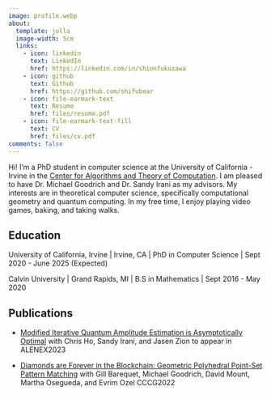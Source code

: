 ```yaml
---
image: profile.webp
about:
  template: jolla
  image-width: 5cm
  links:
    - icon: linkedin
      text: LinkedIn
      href: https://linkedin.com/in/shionfukuzawa
    - icon: github
      text: Github
      href: https://github.com/shifubear
    - icon: file-earmark-text
      text: Resume
      href: files/resume.pdf
    - icon: file-earmark-text-fill
      text: CV
      href: files/cv.pdf
comments: false
---
```


Hi! I'm a PhD student in computer science at the University of California - Irvine in the [Center for Algorithms and Theory of Computation](https://www.ics.uci.edu/~theory/). I am pleased to have Dr. Michael Goodrich and Dr. Sandy Irani as my advisors. My interests are in theoretical computer science, specifically computational geometry and quantum computing. In my free time, I enjoy playing video games, baking, and taking walks.

## Education

University of California, Irvine | Irvine, CA |
PhD in Computer Science | Sept 2020 - June 2025 (Expected)



Calvin University | Grand Rapids, MI |
B.S in Mathematics | Sept 2016 - May 2020

## Publications 

- [Modified Iterative Quantum Amplitude Estimation is Asymptotically Optimal](https://arxiv.org/abs/2208.14612)
 with Chris Ho, Sandy Irani, and Jasen Zion
 to appear in ALENEX2023


- [Diamonds are Forever in the Blockchain: Geometric Polyhedral Point-Set Pattern Matching](https://arxiv.org/abs/2208.05597)
 with Gill Barequet, Michael Goodrich, David Mount, Martha Osegueda, and Evrim Ozel
 CCCG2022 